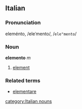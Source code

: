 ==Italian==
===Pronunciation===
eleménto, /eleˈmento/, /<tt>ele"mento</tt>/
===Noun===
'''elemento''' ''m''

# [[element]]

===Related terms===
*[[elementare]]
[[category:Italian nouns]]